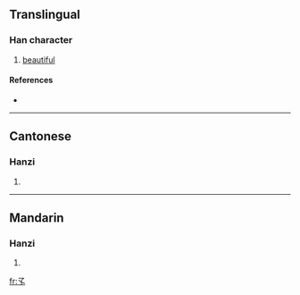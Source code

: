 ==Translingual==

===Han character===
{{Han char|rn=39|rad=子|as=00|sn=3|four=1740<sub>0</sub>|canj=弓弓人 (NNO)}}

# [[beautiful]]

====References====
* {{Han ref|kx=0277.081|hdz=21008.020|uh=5B53|ud=23379|bh=A46E|bd=42094}}

----

==Cantonese==

===Hanzi===
{{yue-hanzi|jyut=|y=kyut3}}

# {{defn|Cantonese}}

----

==Mandarin==

===Hanzi===
{{cmn-hanzi|pin=[[jué]] ([[jue2]])|wg=chüeh<sup>2</sup>}}

# {{defn|Mandarin}}

[[fr:孓]]